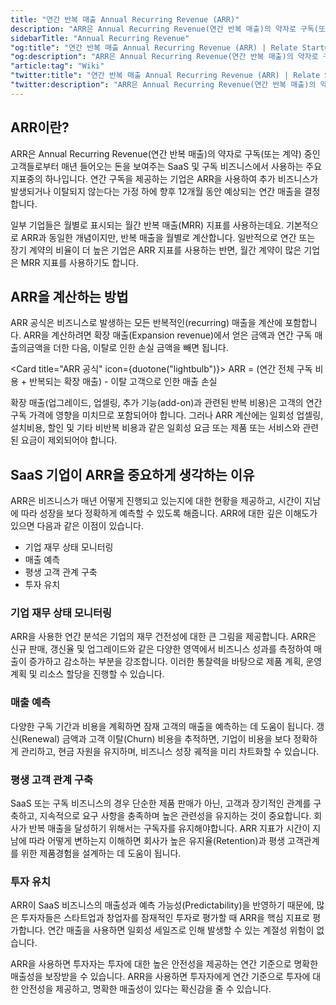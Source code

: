 ```yaml
---
title: "연간 반복 매출 Annual Recurring Revenue (ARR)"
description: "ARR은 Annual Recurring Revenue(연간 반복 매출)의 약자로 구독(또는 계약) 중인 고객들로부터 매년 들어오는 돈을 보여주는 SaaS 및 구독 비즈니스에서 사용하는 주요 지표중의 하나입니다."
sidebarTitle: "Annual Recurring Revenue"
"og:title": "연간 반복 매출 Annual Recurring Revenue (ARR) | Relate Startup Wiki"
"og:description": "ARR은 Annual Recurring Revenue(연간 반복 매출)의 약자로 구독(또는 계약) 중인 고객들로부터 매년 들어오는 돈을 보여주는 SaaS 및 구독 비즈니스에서 사용하는 주요 지표중의 하나입니다."
"article:tag": "Wiki"
"twitter:title": "연간 반복 매출 Annual Recurring Revenue (ARR) | Relate Startup Wiki"
"twitter:description": "ARR은 Annual Recurring Revenue(연간 반복 매출)의 약자로 구독(또는 계약) 중인 고객들로부터 매년 들어오는 돈을 보여주는 SaaS 및 구독 비즈니스에서 사용하는 주요 지표중의 하나입니다."
---
```


## ARR이란?
ARR은 Annual Recurring Revenue(연간 반복 매출)의 약자로 구독(또는 계약) 중인 고객들로부터 매년 들어오는 돈을 보여주는 SaaS 및 구독 비즈니스에서 사용하는 주요 지표중의 하나입니다. 연간 구독을 제공하는 기업은 ARR을 사용하여 추가 비즈니스가 발생되거나 이탈되지 않는다는 가정 하에 향후 12개월 동안 예상되는 연간 매출을 결정합니다.

일부 기업들은 월별로 표시되는 월간 반복 매출(MRR) 지표를 사용하는데요. 기본적으로 ARR과 동일한 개념이지만, 반복 매출을 월별로 계산합니다. 일반적으로 연간 또는 장기 계약의 비율이 더 높은 기업은 ARR 지표를 사용하는 반면, 월간 계약이 많은 기업은 MRR 지표를 사용하기도 합니다.
 
## ARR을 계산하는 방법
ARR 공식은 비즈니스로 발생하는 모든 반복적인(recurring) 매출을 계산에 포함합니다. ARR을 계산하려면 확장 매출(Expansion revenue)에서 얻은 금액과 연간 구독 매출의금액을 더한 다음, 이탈로 인한 손실 금액을 빼면 됩니다.

<Card title="ARR 공식" icon={duotone("lightbulb")}>
  ARR = (연간 전체 구독 비용 + 반복되는 확장 매출) - 이탈 고객으로 인한 매출 손실
</Card>

확장 매출(업그레이드, 업셀링, 추가 기능(add-on)과 관련된 반복 비용)은 고객의 연간 구독 가격에 영향을 미치므로 포함되어야 합니다. 그러나 ARR 계산에는 일회성 업셀링, 설치비용, 할인 및 기타 비반복 비용과 같은 일회성 요금 또는 제품 또는 서비스와 관련된 요금이 제외되어야 합니다.
 
## SaaS 기업이 ARR을 중요하게 생각하는 이유
ARR은 비즈니스가 매년 어떻게 진행되고 있는지에 대한 현황을 제공하고, 시간이 지남에 따라 성장을 보다 정확하게 예측할 수 있도록 해줍니다. ARR에 대한 깊은 이해도가 있으면 다음과 같은 이점이 있습니다.

- 기업 재무 상태 모니터링
- 매출 예측
- 평생 고객 관계 구축
- 투자 유치

### 기업 재무 상태 모니터링
ARR을 사용한 연간 분석은 기업의 재무 건전성에 대한 큰 그림을 제공합니다. ARR은 신규 판매, 갱신율 ​​및 업그레이드와 같은 다양한 영역에서 비즈니스 성과를 측정하여 매출이 증가하고 감소하는 부분을 강조합니다. 이러한 통찰력을 바탕으로 제품 계획, 운영 계획 및 리소스 할당을 진행할 수 있습니다.
 
### 매출 예측
다양한 구독 기간과 비용을 계획하면 잠재 고객의 매출을 예측하는 데 도움이 됩니다. 갱신(Renewal) 금액과 고객 이탈(Churn) 비용을 추적하면, 기업이 비용을 보다 정확하게 관리하고, 현금 자원을 유지하며, 비즈니스 성장 궤적을 미리 차트화할 수 있습니다.
 
### 평생 고객 관계 구축
SaaS 또는 구독 비즈니스의 경우 단순한 제품 판매가 아닌, 고객과 장기적인 관계를 구축하고, 지속적으로 요구 사항을 충족하며 높은 관련성을 유지하는 것이 중요합니다. 회사가 반복 매출을 달성하기 위해서는 구독자를 유지해야합니다. ARR 지표가 시간이 지남에 따라 어떻게 변하는지 이해하면 회사가 높은 유지율(Retention)과 평생 고객관계를 위한 제품경험을 설계하는 데 도움이 됩니다.
 
### 투자 유치
ARR이 SaaS 비즈니스의 매출성과 예측 가능성(Predictability)을 반영하기 때문에, 많은 투자자들은 스타트업과 창업자를 잠재적인 투자로 평가할 때 ARR을 핵심 지표로 평가합니다. 연간 매출을 사용하면 일회성 세일즈로 인해 발생할 수 있는 계절성 위험이 없습니다. 

ARR을 사용하면 투자자는 투자에 대한 높은 안전성을 제공하는 연간 기준으로 명확한 매출성을 보장받을 수 있습니다.
ARR을 사용하면 투자자에게 연간 기준으로 투자에 대한 안전성을 제공하고, 명확한 매출성이 있다는 확신감을 줄 수 있습니다.


